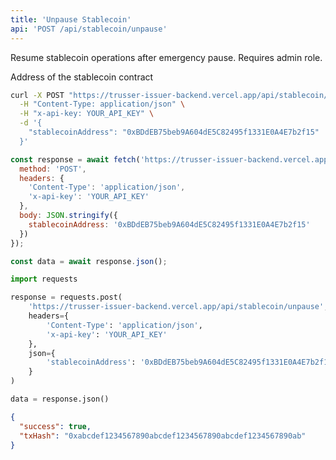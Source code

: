 ```yaml
---
title: 'Unpause Stablecoin'
api: 'POST /api/stablecoin/unpause'
---
```


Resume stablecoin operations after emergency pause. Requires admin role.

<ParamField body="stablecoinAddress" type="string" required>
  Address of the stablecoin contract
</ParamField>

<RequestExample>

```bash cURL
curl -X POST "https://trusser-issuer-backend.vercel.app/api/stablecoin/unpause" \
  -H "Content-Type: application/json" \
  -H "x-api-key: YOUR_API_KEY" \
  -d '{
    "stablecoinAddress": "0xBDdEB75beb9A604dE5C82495f1331E0A4E7b2f15"
  }'
```

```javascript JavaScript
const response = await fetch('https://trusser-issuer-backend.vercel.app/api/stablecoin/unpause', {
  method: 'POST',
  headers: {
    'Content-Type': 'application/json',
    'x-api-key': 'YOUR_API_KEY'
  },
  body: JSON.stringify({
    stablecoinAddress: '0xBDdEB75beb9A604dE5C82495f1331E0A4E7b2f15'
  })
});

const data = await response.json();
```

```python Python
import requests

response = requests.post(
    'https://trusser-issuer-backend.vercel.app/api/stablecoin/unpause',
    headers={
        'Content-Type': 'application/json',
        'x-api-key': 'YOUR_API_KEY'
    },
    json={
        'stablecoinAddress': '0xBDdEB75beb9A604dE5C82495f1331E0A4E7b2f15'
    }
)

data = response.json()
```

</RequestExample>

<ResponseExample>

```json Response
{
  "success": true,
  "txHash": "0xabcdef1234567890abcdef1234567890abcdef1234567890ab"
}
```

</ResponseExample>
